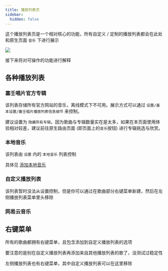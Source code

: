 ```yaml
---
title: 播放列表页
sidebar:
  hidden: false
---
```


这个播放列表页是一个相对核心的功能，所有自定义 / 定制的播放列表都会在此处和原生页面 `音乐` 下进行展示

![](../../../assets/新增功能/4.png)

接下来将对可操作的功能进行解释

## 各种播放列表

### 塞壬唱片官方专辑

该列表存储所有官方网站的音乐，离线模式下不可用。展示方式可以通过 `设置/基本设置/塞壬唱片播放列表信息细节` 来控制。

建议设置为 `隐藏所有专辑`，因为歌曲与专辑数量实在是太多，如果在本页面使用体验相对较差，建议前往原生路由页面 (即页面上的`音乐`按钮) 进行专辑挑选与欣赏。

### 本地音乐

该列表由 `设置` 内的 `本地音乐` 列表控制

具体见 [添加本地音乐](../local-music)

### 自定义播放列表

该列表暂时没法从设置控制，但是你可以通过在歌曲部分右键菜单新建，然后在左侧播放列表菜单里头移除

### 网易云音乐

## 右键菜单

所有的歌曲都拥有右键菜单，且包含添加到自定义播放列表的选项

要注意的是别在自定义播放列表再添加来自其他播放列表的歌了，没测试过稳定性

左侧播放列表也有右键菜单，其中自定义播放列表可以在这里移除

